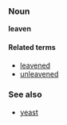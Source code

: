 ===Noun===
'''leaven'''

====Related terms====
*[[leavened]]
*[[unleavened]]

===See also===
*[[yeast]]